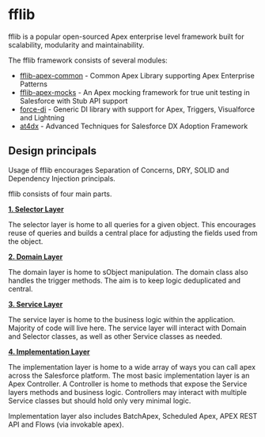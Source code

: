 # fflib

fflib is a popular open-sourced Apex enterprise level framework built for scalability, modularity and maintainability.

The fflib framework consists of several modules:

- [fflib-apex-common](https://github.com/apex-enterprise-patterns/fflib-apex-common) - Common Apex Library supporting Apex Enterprise Patterns
- [fflib-apex-mocks](https://github.com/apex-enterprise-patterns/fflib-apex-mocks) - An Apex mocking framework for true unit testing in Salesforce with Stub API support
- [force-di](https://github.com/apex-enterprise-patterns/force-di) - Generic DI library with support for Apex, Triggers, Visualforce and Lightning
- [at4dx](https://github.com/apex-enterprise-patterns/at4dx) - Advanced Techniques for Salesforce DX Adoption Framework

## Design principals

Usage of fflib encourages Separation of Concerns, DRY, SOLID and Dependency Injection principals.

fflib consists of four main parts.

[**1. Selector Layer**](./docs/selector-layer)

The selector layer is home to all queries for a given object. This encourages reuse of queries and builds a central place for adjusting the fields used from the object.

[**2. Domain Layer**](./docs/domain-layer)

The domain layer is home to sObject manipulation. The domain class also handles the trigger methods. The aim is to keep logic deduplicated and central.

[**3. Service Layer**](./docs/service-layer)

The service layer is home to the business logic within the application. Majority of code will live here. The service layer will interact with Domain and Selector classes, as well as other Service classes as needed.

[**4. Implementation Layer**](./docs/implementation-layer)

The implementation layer is home to a wide array of ways you can call apex across the Salesforce platform. The most basic implementation layer is an Apex Controller. A Controller is home to methods that expose the Service layers methods and business logic. Controllers may interact with multiple Service classes but should hold only very minimal logic.

Implementation layer also includes BatchApex, Scheduled Apex, APEX REST API and Flows (via invokable apex).

